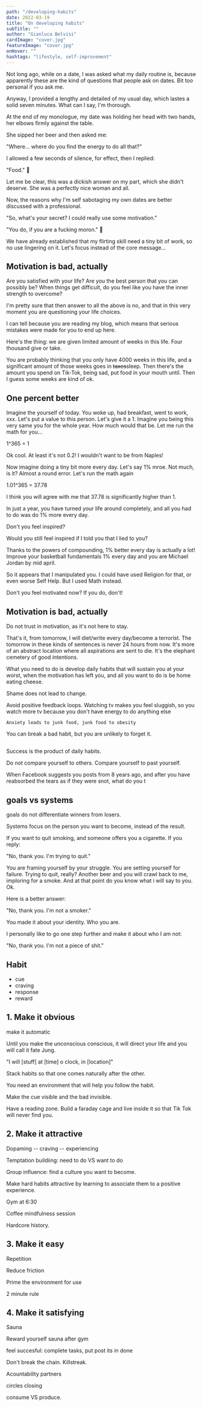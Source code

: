```yaml
---
path: "/developing-habits"
date: 2022-03-19
title: "On developing habits"
subTitle: ""
author: "Gianluca Belvisi"
cardImage: "cover.jpg"
featureImage: "cover.jpg"
onHover: ""
hashtags: "lifestyle, self-improvement"
---
```



Not long ago, while on a date, I was asked what my daily routine is, because apparently these are the kind of questions that people ask on dates. Bit too personal if you ask me.

Anyway, I provided a lengthy and detailed of my usual day, which lastes a solid seven minutes. What can I say, I'm thorough.

At the end of my monologue, my date was holding her head with two hands, her elbows firmly against the table.

She sipped her beer and then asked me:

<Pony>"Where... where do you find the energy to do all that?"</Pony>

I allowed a few seconds of silence, for effect, then I replied:

<Pony>"Food." 🦄</Pony>

Let me be clear, this was a dickish answer on my part, which she didn't deserve. She was a perfectly nice woman and all.

Now, the reasons why I'm self sabotaging my own dates are better discussed with a professional.


<Pony>"So, what's your secret? I could really use some motivation." </Pony>

<Pony>"You do, if you are a fucking moron." 🦄</Pony>

We have already established that my flirting skill need a tiny bit of work, so no use lingering on it. Let's focus instead of the core message...

## Motivation is bad, actually





Are you satisfied with your life? Are you the best person that you can possibly be? When things get difficult, do you feel like you have the inner strength to overcome?

I'm pretty sure that then answer to all the above is no, and that in this very moment you are questioning your life choices.

I can tell because you are reading my blog, which means that serious mistakes were made for you to end up here.


Here's the thing: we are given limited amount of weeks in this life. Four thousand give or take.

You are probably thinking that you only have 4000 weeks in this life, and a significant amount of those weeks goes in ~~taxes~~sleep. Then there's the amount you spend on Tik-Tok, being sad, put food in your mouth until. Then I guess some weeks are kind of ok.

## One percent better

Imagine the yourself of today. You woke up, had breakfast, went to work, xxx. Let's put a value to this person. Let's give it a 1. Imagine you being this very same you for the whole year. How much would that be. Let me run the math for you...

1^365 = 1

Ok cool. At least it's not 0.2! I wouldn't want to be from Naples!

Now imagine doing a tiny bit more every day. Let's say 1% mroe. Not much, is it? Almost a round error. Let's run the math again

1.01^365 = 37.78

I think you will agree with me that 37.78 is significantly higher than 1.

In just a year, you have turned your life around completely, and all you had to do was do 1% more every day.

Don't you feel inspired?

Would you still feel inspired if I told you that I lied to you?

Thanks to the powers of compounding, 1% better every day is actually a lot! Improve your basketball fundamentals 1% every day and you are Michael Jordan by mid april.

So it appears that I manipulated you. I could have used Religion for that, or even worse Self Help. But I used Math instead.

Don't you feel motivated now? If you do, don't!

## Motivation is bad, actually

Do not trust in motivation, as it's not here to stay.

That's it, from tomorrow, I will diet/write every day/become a terrorist. The tomorrow in these kinds of sentences is never 24 hours from now. It's more of an abstract location where all aspirations are sent to die. It's the elephant cemetery of good intentions.



What you need to do is develop daily habits that will sustain you at your worst, when the motivation has left you, and all you want to do is be home eating cheese.

Shame does not lead to change.

Avoid positive feedback loops.
    Watching tv makes you feel sluggish, so you watch more tv because you don't have energy to do anything else

    Anxiety leads to junk food, junk food to obesity

You can break a bad habit, but you are unlikely to forget it.

##

Success is the product of daily habits.

Do not compare yourself to others. Compare yourself to past yourself.

When Facebook suggests you posts from 8 years ago, and after you have reabsorbed the tears as if they were snot, what do you t

## goals vs systems

goals do not differentiate winners from losers.

Systems focus on the person you want to become, instead of the result.

If you want to quit smoking, and someone offers you a cigarette. If you reply:

"No, thank you. I'm trying to quit."

You are framing yourself by your struggle. You are setting yourself for failure. Trying to quit, really? Another beer and you will crawl back to me, imploring for a smoke. And at that point do you know what i will say to you. Ok.

Here is a better answer:

"No, thank you. I'm not a smoker."

You made it about your identity. Who you are.

I personally like to go one step further and make it about who I am not:

"No, thank you. I'm not a piece of shit."

## Habit

* cue
* craving
* response
* reward

## 1. Make it obvious

make it automatic

Until you make the unconscious conscious, it will direct your life and you will call it fate
Jung.

"I will [stuff] at [time] o clock, in [location]"

Stack habits so that one comes naturally after the other.

You need an environment that will help you follow the habit.

Make the cue visible and the bad invisible.

Have a reading zone. Build a faraday cage and live inside it so that Tik Tok will never find you.

## 2. Make it attractive

Dopaming -- craving
         -- experiencing

Temptation buildiing: need to do VS want to do

Group influence: find a culture you want to become.

Make hard habits attractive by learning to associate them to a positive experience.

Gym at 6:30

Coffee mindfulness session

Hardcore history.

## 3. Make it easy

Repetition

Reduce friction

Prime the environment for use

2 minute rule

## 4. Make it satisfying

Sauna

Reward yourself
    sauna after gym

feel succesful: complete tasks, put post its in done

Don't break the chain. Killstreak.

Acountability partners

circles closing

consume VS produce.
